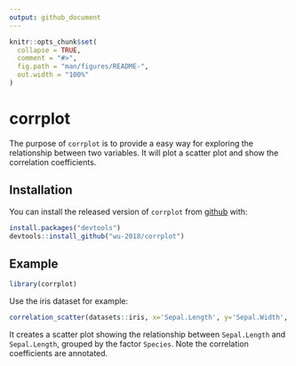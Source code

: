 ```yaml
---
output: github_document
---
```


<!-- README.md is generated from README.Rmd. Please edit that file -->

```r
knitr::opts_chunk$set(
  collapse = TRUE,
  comment = "#>",
  fig.path = "man/figures/README-",
  out.width = "100%"
)
```

# corrplot

<!-- badges: start -->
<!-- badges: end -->

The purpose of `corrplot` is to provide a easy way for exploring the relationship between two variables. It will plot a scatter plot and show the correlation coefficients.

## Installation

You can install the released version of `corrplot` from [github](https://github.com/wu-2018/corrplot) with:

``` r
install.packages("devtools")
devtools::install_github("wu-2018/corrplot")
```

## Example

```r
library(corrplot)
```

Use the iris dataset for example:

```r
correlation_scatter(datasets::iris, x='Sepal.Length', y='Sepal.Width', group='Species', cor_method = "pearson")
```

It creates a scatter plot showing the relationship between `Sepal.Length` and `Sepal.Length`, grouped by the factor `Species`. Note the correlation coefficients are annotated.  



